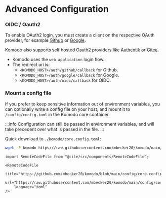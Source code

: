 # Advanced Configuration

### OIDC / Oauth2

To enable OAuth2 login, you must create a client on the respective OAuth provider,
for example [Github](https://docs.github.com/en/apps/oauth-apps/building-oauth-apps/creating-an-oauth-app)
or [Google](https://developers.google.com/identity/protocols/oauth2).

Komodo also supports self hosted Oauth2 providers like [Authentik](https://docs.goauthentik.io/docs/providers/oauth2/) or [Gitea](https://docs.gitea.com/development/oauth2-provider).

- Komodo uses the `web application` login flow.
- The redirect uri is:
	- `<KOMODO_HOST>/auth/github/callback` for Github.
	- `<KOMODO_HOST>/auth/google/callback` for Google.
	- `<KOMODO_HOST>/auth/oidc/callback` for OIDC.

### Mount a config file

If you prefer to keep sensitive information out of environment variables, you can optionally
write a config file on your host, and mount it to `/config/config.toml` in the Komodo core container.

:::info
Configuration can still be passed in environment variables, and will take precedent over what is passed in the file.
:::

Quick download to `./komodo/core.config.toml`:
```bash
wget -P komodo https://raw.githubusercontent.com/mbecker20/komodo/main/config/core.config.toml
```

```mdx-code-block
import RemoteCodeFile from "@site/src/components/RemoteCodeFile";

<RemoteCodeFile
	title="https://github.com/mbecker20/komodo/blob/main/config/core.config.toml"
	url="https://raw.githubusercontent.com/mbecker20/komodo/main/config/core.config.toml"
	language="toml"
/>
```